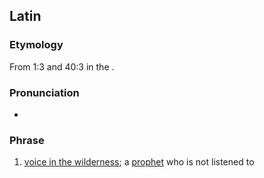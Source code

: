 ==Latin==

===Etymology===
From {{w|Gospel of Mark|Mark}} 1:3 and {{w|Book of Isaiah|Isaiah}} 40:3 in the {{w|Vulgate}}.

===Pronunciation===
* {{la-IPA|'vōx clāmantis in dēsertō|eccl=yes}}

===Phrase===
{{head|la|phrase|head=[[vōx]] [[clamans|clāmantis]] [[in]] [[desertus|dēsertō]]}}

# [[voice in the wilderness]]; a [[prophet]] who is not listened to

{{cln|la|terms derived from the Bible}}
